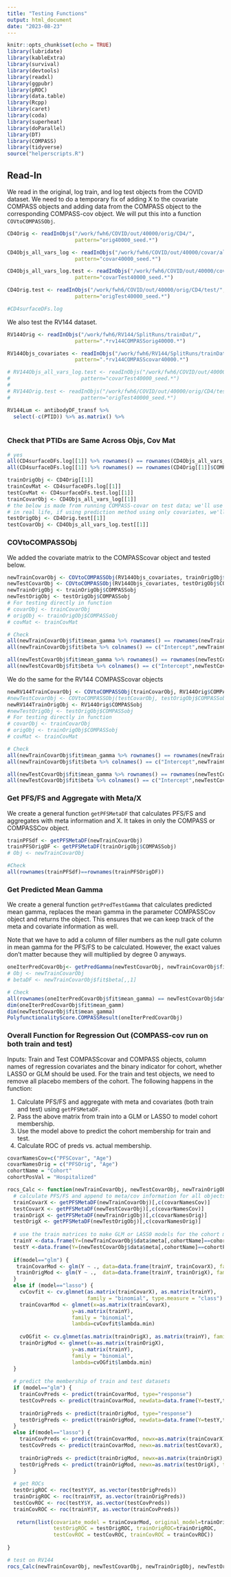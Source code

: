 ```yaml
---
title: "Testing Functions"
output: html_document
date: "2023-08-23"
---
```


```r
knitr::opts_chunk$set(echo = TRUE)
library(lubridate)
library(kableExtra)
library(survival)
library(devtools)
library(readxl)
library(ggpubr)
library(pROC)
library(data.table)
library(Rcpp)
library(caret)
library(coda)
library(superheat)
library(doParallel)
library(DT)
library(COMPASS)
library(tidyverse)
source("helperscripts.R")
```


## Read-In

We read in the original, log train, and log test objects from the COVID dataset. We need to do a temporary fix of adding X to the covariate COMPASS objects and adding data from the COMPASS object to the corresponding COMPASS-cov object. We will put this into a function `COVtoCOMPASSObj`.

```r

CD4Orig <- readInObjs("/work/fwh6/COVID/out/40000/orig/CD4/",
                      pattern="orig40000_seed.*")

CD4Objs_all_vars_log <- readInObjs("/work/fwh6/COVID/out/40000/covar/all_vars/log/CD4/",
                      pattern="covar40000_seed.*")

CD4Objs_all_vars_log.test <- readInObjs("/work/fwh6/COVID/out/40000/covar/all_vars/log/CD4/test/",
                      pattern="covarTest40000_seed.*")

CD4Orig.test <- readInObjs("/work/fwh6/COVID/out/40000/orig/CD4/test/",
                      pattern="origTest40000_seed.*")

#CD4surfaceDFs.log

```

We also test the RV144 dataset.

```r
RV144Orig <- readInObjs("/work/fwh6/RV144/SplitRuns/trainDat/",
                      pattern=".*rv144COMPASSorig40000.*")

RV144Objs_covariates <- readInObjs("/work/fwh6/RV144/SplitRuns/trainDat/",
                      pattern=".*rv144COMPASScovar40000.*")

# RV144Objs_all_vars_log.test <- readInObjs("/work/fwh6/COVID/out/40000/covar/all_vars/log/CD4/test/",
#                       pattern="covarTest40000_seed.*")
# 
# RV144Orig.test <- readInObjs("/work/fwh6/COVID/out/40000/orig/CD4/test/",
#                       pattern="origTest40000_seed.*")

RV144Lum <- antibodyDF_transf %>% 
  select(-c(PTID)) %>% as.matrix() %>%
  
```

### Check that PTIDs are Same Across Objs, Cov Mat

```r
# yes
all(CD4surfaceDFs.log[[1]] %>% rownames() == rownames(CD4Objs_all_vars_log[[1]]$COMPASScovarobj$mean_gamma))
all(CD4surfaceDFs.log[[1]] %>% rownames() == rownames(CD4Orig[[1]]$COMPASSobj$data$meta$`SAMPLE ID`))

trainOrigObj <- CD4Orig[[1]]
trainCovMat <- CD4surfaceDFs.log[[1]]
testCovMat <- CD4surfaceDFs.test.log[[1]] 
trainCovarObj <- CD4Objs_all_vars_log[[1]]
# the below is made from running COMPASS-covar on test data; we'll use this for testing purposes only
# in real life, if using prediction method using only covariates, we'll have to create the below to have a COMPASS or COMPASScov obj structure, but most fields will be blank or filled with placeholders
testOrigObj <- CD4Orig.test[[1]]
testCovarObj <- CD4Objs_all_vars_log.test[[1]]
```

### COVtoCOMPASSObj

We added the covariate matrix to the COMPASScovar object and tested below.

```r
newTrainCovarObj <- COVtoCOMPASSObj(RV144Objs_covariates, trainOrigObj$COMPASSobj, trainCovMat)
newTestCovarObj <- COVtoCOMPASSObj(RV144Objs_covariates, testOrigObj$COMPASSobj, testCovMat)
newTrainOrigObj <- trainOrigObj$COMPASSobj
newTestOrigObj <- testOrigObj$COMPASSobj
# For testing directly in function
# covarObj <- trainCovarObj
# origObj <- trainOrigObj$COMPASSobj
# covMat <- trainCovMat

# Check 
all(newTrainCovarObj$fit$mean_gamma %>% rownames() == rownames(newTrainCovarObj$data$X %>% rownames()))
all(newTrainCovarObj$fit$beta %>% colnames() == c("Intercept",newTrainCovarObj$data$X %>% colnames()))

all(newTestCovarObj$fit$mean_gamma %>% rownames() == rownames(newTestCovarObj$data$X %>% rownames()))
all(newTestCovarObj$fit$beta %>% colnames() == c("Intercept",newTestCovarObj$data$X %>% colnames()))
```
We do the same for the RV144 COMPASScovar objects

```r
newRV144TrainCovarObj <- COVtoCOMPASSObj(trainCovarObj, RV144Orig$COMPASSobj, trainCovMat)
#newTestCovarObj <- COVtoCOMPASSObj(testCovarObj, testOrigObj$COMPASSobj, testCovMat)
newRV144TrainOrigObj <- RV144Orig$COMPASSobj
#newTestOrigObj <- testOrigObj$COMPASSobj
# For testing directly in function
# covarObj <- trainCovarObj
# origObj <- trainOrigObj$COMPASSobj
# covMat <- trainCovMat

# Check 
all(newTrainCovarObj$fit$mean_gamma %>% rownames() == rownames(newTrainCovarObj$data$X %>% rownames()))
all(newTrainCovarObj$fit$beta %>% colnames() == c("Intercept",newTrainCovarObj$data$X %>% colnames()))

all(newTestCovarObj$fit$mean_gamma %>% rownames() == rownames(newTestCovarObj$data$X %>% rownames()))
all(newTestCovarObj$fit$beta %>% colnames() == c("Intercept",newTestCovarObj$data$X %>% colnames()))
```

### Get PFS/FS and Aggregate with Meta/X

We create a general function `getPFSMetaDF` that calculates PFS/FS and aggregates with meta information and X. It takes in only the COMPASS or COMPASSCov object.

```r
trainPFSdf <- getPFSMetaDF(newTrainCovarObj)
trainPFSOrigDF <- getPFSMetaDF(trainOrigObj$COMPASSobj)
# Obj <- newTrainCovarObj

#Check
all(rownames(trainPFSdf)==rownames(trainPFSOrigDF))
```

### Get Predicted Mean Gamma

We create a general function `getPredTestGamma` that calculates predicted mean gamma, replaces the mean gamma in the parameter COMPASSCov object and returns the object. This ensures that we can keep track of the meta and covariate information as well.

Note that we have to add a column of filler numbers as the null gate column in mean gamma for the PFS/FS to be calculated. However, the exact values don't matter because they will multiplied by degree 0 anyways.

```r
oneIterPredCovarObj<- getPredGamma(newTestCovarObj, newTrainCovarObj$fit$beta[,,1])
# Obj <- newTrainCovarObj
# betaDF <- newTrainCovarObj$fit$beta[,,1]

# Check
all(rownames(oneIterPredCovarObj$fit$mean_gamma) == newTestCovarObj$data$meta$`SAMPLE ID`)
dim(oneIterPredCovarObj$fit$mean_gamm)
dim(newTestCovarObj$fit$mean_gamma)
PolyfunctionalityScore.COMPASSResult(oneIterPredCovarObj)
```

### Overall Function for Regression Out (COMPASS-cov run on both train and test)

Inputs: Train and Test COMPASScovar and COMPASS objects, column names of regression covariates and the binary indicator for cohort, whether LASSO or GLM should be used. For the train and test objects, we need to remove all placebo members of the cohort. The following happens in the function:

1. Calculate PFS/FS and aggregate with meta and covariates (both train and test) using `getPFSMetaDF`.
2. Pass the above matrix from train into a GLM or LASSO to model cohort membership.
3. Use the model above to predict the cohort membership for train and test.
4. Calculate ROC of preds vs. actual membership.

```r
covarNamesCov=c("PFSCovar", "Age")
covarNamesOrig = c("PFSOrig", "Age")
cohortName = "Cohort"
cohortPosVal = "Hospitalized"

rocs_Calc <- function(newTrainCovarObj, newTestCovarObj, newTrainOrigObj, newTestOrigObj, covarNamesCov, covarNamesOrig, cohortName, cohortPosVal, model="glm") {
  # calculate PFS/FS and append to meta/cov information for all objects
  trainCovarX <- getPFSMetaDF(newTrainCovarObj)[,c(covarNamesCov)] 
  testCovarX <- getPFSMetaDF(newTestCovarObj)[,c(covarNamesCov)]
  trainOrigX <- getPFSMetaDF(newTrainOrigObj)[,c(covarNamesOrig)]
  testOrigX <- getPFSMetaDF(newTestOrigObj)[,c(covarNamesOrig)]
  
  # use the train matrices to make GLM or LASS0 models for the cohort membership
  trainY <-data.frame(Y=(newTrainCovarObj$data$meta[,cohortName]==cohortPosVal)*1)
  testY <-data.frame(Y=(newTestCovarObj$data$meta[,cohortName]==cohortPosVal)*1)
  
  if(model=="glm") {
   trainCovarMod <- glm(Y ~ ., data=data.frame(trainY, trainCovarX), family="binomial")  # covariate
   trainOrigMod <- glm(Y ~ .,  data=data.frame(trainY, trainOrigX), family="binomial")    # original
  }
  else if (model=="lasso") {
    cvCovfit <- cv.glmnet(as.matrix(trainCovarX), as.matrix(trainY), 
                          family = "binomial", type.measure = "class")
    trainCovarMod <- glmnet(x=as.matrix(trainCovarX),                        # covariate
                     y=as.matrix(trainY),
                     family = "binomial",
                     lambda=cvCovfit$lambda.min)
    
    cvOGfit <- cv.glmnet(as.matrix(trainOrigX), as.matrix(trainY), family = "binomial", type.measure = "class")
    trainOrigMod <- glmnet(x=as.matrix(trainOrigX),                         # original
                     y=as.matrix(trainY),
                     family = "binomial",
                     lambda=cvOGfit$lambda.min)
  }
  
  # predict the membership of train and test datasets
  if (model=="glm") {
    trainCovPreds <- predict(trainCovarMod, type="response")
    testCovPreds <- predict(trainCovarMod, newdata=data.frame(Y=testY,testCovarX), type="response")
    
    trainOrigPreds <- predict(trainOrigMod, type="response")
    testOrigPreds <- predict(trainOrigMod, newdata=data.frame(Y=testY,testOrigX), type="response")
  }
  else if(model=="lasso") {
    trainCovPreds <- predict(trainCovarMod, newx=as.matrix(trainCovarX), type="response")
    testCovPreds <- predict(trainCovarMod, newx=as.matrix(testCovarX), type="response")
    
    trainOrigPreds <- predict(trainOrigMod, newx=as.matrix(trainOrigX),type="response")
    testOrigPreds <- predict(trainOrigMod, newx=as.matrix(testOrigX), type="response")
  }
  
  # get ROCs
  testOrigROC <- roc(testY$Y, as.vector(testOrigPreds))
  trainOrigROC <- roc(trainY$Y, as.vector(trainOrigPreds))
  testCovROC <- roc(testY$Y, as.vector(testCovPreds))
  trainCovROC <- roc(trainY$Y, as.vector(trainCovPreds))
  
   return(list(covariate_model = trainCovarMod, original_model=trainOrigMod,
               testOrigROC = testOrigROC, trainOrigROC=trainOrigROC,
               testCovROC = testCovROC, trainCovROC = trainCovROC))
  
}

# test on RV144
rocs_Calc(newTrainCovarObj, newTestCovarObj, newTrainOrigObj, newTestOrigObj, covarNamesCov, covarNamesOrig, cohortName, cohortPosVal, model="glm")
```
